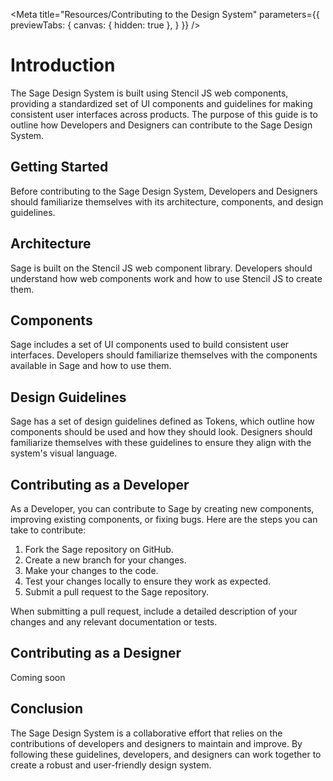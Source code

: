 

<Meta title="Resources/Contributing to the Design System"  parameters={{ previewTabs: { canvas: { hidden: true }, } }} />

# Introduction
The Sage Design System is built using Stencil JS web components, providing a standardized set of UI components and guidelines for making consistent user interfaces across products. The purpose of this guide is to outline how Developers and Designers can contribute to the Sage Design System.

## Getting Started
Before contributing to the Sage Design System, Developers and Designers should familiarize themselves with its architecture, components, and design guidelines.

## Architecture
Sage is built on the Stencil JS web component library. Developers should understand how web components work and how to use Stencil JS to create them.

## Components
Sage includes a set of UI components used to build consistent user interfaces. Developers should familiarize themselves with the components available in Sage and how to use them.

## Design Guidelines
Sage has a set of design guidelines defined as Tokens, which outline how components should be used and how they should look. Designers should familiarize themselves with these guidelines to ensure they align with the system's visual language.

## Contributing as a Developer
As a Developer, you can contribute to Sage by creating new components, improving existing components, or fixing bugs. Here are the steps you can take to contribute:
1. Fork the Sage repository on GitHub.
2. Create a new branch for your changes.
3. Make your changes to the code.
4. Test your changes locally to ensure they work as expected.
5. Submit a pull request to the Sage repository.

When submitting a pull request, include a detailed description of your changes and any relevant documentation or tests.

## Contributing as a Designer
Coming soon

## Conclusion
The Sage Design System is a collaborative effort that relies on the contributions of developers and designers to maintain and improve. By following these guidelines, developers, and designers can work together to create a robust and user-friendly design system.
